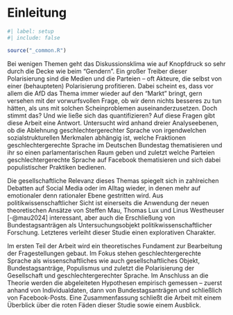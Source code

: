 ```{=tex}
\pagenumbering{arabic}
\setcounter{page}{1}
```
# Einleitung

```r
#| label: setup
#| include: false

source("_common.R")
```

Bei wenigen Themen geht das Diskussionsklima wie auf Knopfdruck so sehr durch die Decke wie beim "Gendern". Ein großer Treiber dieser Polarisierung sind die Medien und die Parteien – oft Akteure, die selbst von einer (behaupteten) Polarisierung profitieren. Dabei scheint es, dass vor allem die AfD das Thema immer wieder auf den "Markt" bringt, gern versehen mit der vorwurfsvollen Frage, ob wir denn nichts besseres zu tun hätten, als uns mit solchen Scheinproblemen auseinanderzusetzen. Doch stimmt das? Und wie ließe sich das quantifizieren? Auf diese Fragen gibt diese Arbeit eine Antwort. Untersucht wird anhand dreier Analyseebenen, ob die Ablehnung geschlechtergerechter Sprache von irgendwelchen sozialstrukturellen Merkmalen abhängig ist, welche Fraktionen geschlechtergerechte Sprache im Deutschen Bundestag thematisieren und ihr so einen parlamentarischen Raum geben und zuletzt welche Parteien geschlechtergerechte Sprache auf Facebook thematisieren und sich dabei populistischer Praktiken bedienen.

Die gesellschaftliche Relevanz dieses Themas spiegelt sich in zahlreichen Debatten auf Social Media oder im Alltag wieder, in denen mehr auf emotionaler denn rationaler Ebene gestritten wird. Aus politikwissenschaftlicher Sicht ist einerseits die Anwendung der neuen theoretischen Ansätze von Steffen Mau, Thomas Lux und Linus Westheuser [-@mau2024] interessant, aber auch die Erschließung von Bundestagsanträgen als Untersuchungsobjekt politikwissenschaftlicher Forschung. Letzteres verleiht dieser Studie einen explorativen Charakter.

Im ersten Teil der Arbeit wird ein theoretisches Fundament zur Bearbeitung der Fragestellungen gebaut. Im Fokus stehen geschlechtergerechte Sprache als wissenschaftliches wie auch gesellschaftliches Objekt, Bundestagsanträge, Populismus und zuletzt die Polarisierung der Gesellschaft und geschlechtergerechter Sprache. Im Anschluss an die Theorie werden die abgeleiteten Hypothesen empirisch gemessen – zuerst anhand von Individualdaten, dann von Bundestagsanträgen und schließlich von Facebook-Posts. Eine Zusammenfassung schließt die Arbeit mit einem Überblick über die roten Fäden dieser Studie sowie einem Ausblick.
